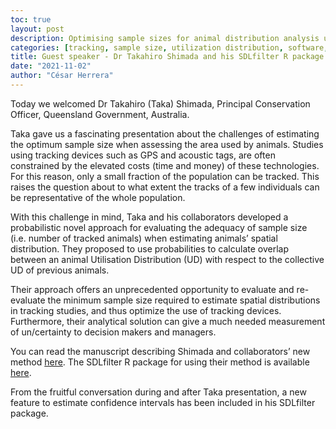 ```yaml
---
toc: true
layout: post
description: Optimising sample sizes for animal distribution analysis using tracking data
categories: [tracking, sample size, utilization distribution, software, guest speaker, Shimada]
title: Guest speaker - Dr Takahiro Shimada and his SDLfilter R package
date: "2021-11-02"
author: "César Herrera"
---
```


Today we welcomed Dr Takahiro (Taka) Shimada, Principal Conservation Officer, Queensland Government, Australia.

Taka gave us a fascinating presentation about the challenges of estimating the optimum sample size when assessing the area used by animals. Studies using tracking devices such as GPS and acoustic tags, are often constrained by the elevated costs (time and money) of these technologies. For this reason, only a small fraction of the population can be tracked. This raises the question about to what extent the tracks of a few individuals can be representative of the whole population.

With this challenge in mind, Taka and his collaborators developed a probabilistic novel approach for evaluating the adequacy of sample size (i.e. number of tracked animals) when estimating animals' spatial distribution. They proposed to use probabilities to calculate overlap between an animal Utilisation Distribution (UD) with respect to the collective UD of previous animals.

Their approach offers an unprecedented opportunity to evaluate and re-evaluate the minimum sample size required to estimate spatial distributions in tracking studies, and thus optimize the use of tracking devices. Furthermore, their analytical solution can give a much needed measurement of un/certainty to decision makers and managers.

You can read the manuscript describing Shimada and collaborators' new method  [here](https://besjournals.onlinelibrary.wiley.com/doi/abs/10.1111/2041-210X.13506). The SDLfilter R package for using their method is available [here](https://github.com/TakahiroShimada/SDLfilter).

From the fruitful conversation during and after Taka presentation, a new feature to estimate confidence intervals has been included in his SDLfilter package.
